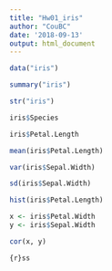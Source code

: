 ```yaml
---
title: "Hw01_iris"
author: "CouBC"
date: '2018-09-13'
output: html_document
---
```

```r
data("iris")
```

```r
summary("iris")
```

```r
str("iris")
```
```r
iris$Species
```
```r
iris$Petal.Length
```
```r
mean(iris$Petal.Length)
```
```r
var(iris$Sepal.Width)
```

```r
sd(iris$Sepal.Width)
```
```r
hist(iris$Petal.Length)
```
```r
x <- iris$Petal.Width
y <- iris$Sepal.Width

```
```r
cor(x, y)
```
```{r}ss
```

